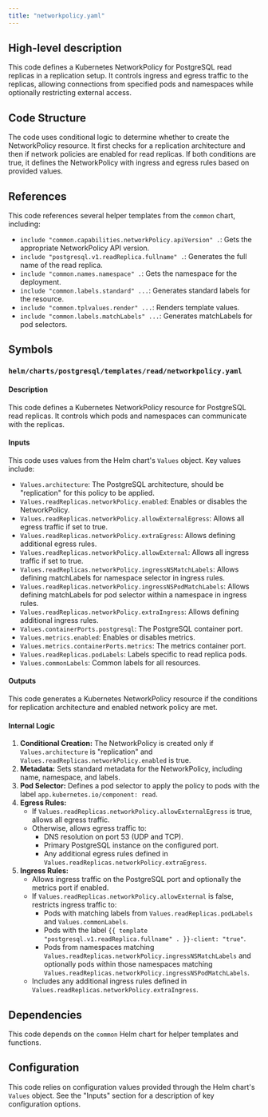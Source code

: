 ```yaml
---
title: "networkpolicy.yaml"
---
```


## High-level description
This code defines a Kubernetes NetworkPolicy for PostgreSQL read replicas in a replication setup. It controls ingress and egress traffic to the replicas, allowing connections from specified pods and namespaces while optionally restricting external access.

## Code Structure
The code uses conditional logic to determine whether to create the NetworkPolicy resource. It first checks for a replication architecture and then if network policies are enabled for read replicas. If both conditions are true, it defines the NetworkPolicy with ingress and egress rules based on provided values.

## References
This code references several helper templates from the `common` chart, including:
- `include "common.capabilities.networkPolicy.apiVersion" .`: Gets the appropriate NetworkPolicy API version.
- `include "postgresql.v1.readReplica.fullname" .`: Generates the full name of the read replica.
- `include "common.names.namespace" .`: Gets the namespace for the deployment.
- `include "common.labels.standard" ...`: Generates standard labels for the resource.
- `include "common.tplvalues.render" ...`: Renders template values.
- `include "common.labels.matchLabels" ...`: Generates matchLabels for pod selectors.

## Symbols
### `helm/charts/postgresql/templates/read/networkpolicy.yaml`
#### Description
This code defines a Kubernetes NetworkPolicy resource for PostgreSQL read replicas. It controls which pods and namespaces can communicate with the replicas.

#### Inputs
This code uses values from the Helm chart's `Values` object. Key values include:
- `Values.architecture`: The PostgreSQL architecture, should be "replication" for this policy to be applied.
- `Values.readReplicas.networkPolicy.enabled`: Enables or disables the NetworkPolicy.
- `Values.readReplicas.networkPolicy.allowExternalEgress`: Allows all egress traffic if set to true.
- `Values.readReplicas.networkPolicy.extraEgress`: Allows defining additional egress rules.
- `Values.readReplicas.networkPolicy.allowExternal`: Allows all ingress traffic if set to true.
- `Values.readReplicas.networkPolicy.ingressNSMatchLabels`: Allows defining matchLabels for namespace selector in ingress rules.
- `Values.readReplicas.networkPolicy.ingressNSPodMatchLabels`: Allows defining matchLabels for pod selector within a namespace in ingress rules.
- `Values.readReplicas.networkPolicy.extraIngress`: Allows defining additional ingress rules.
- `Values.containerPorts.postgresql`: The PostgreSQL container port.
- `Values.metrics.enabled`: Enables or disables metrics.
- `Values.metrics.containerPorts.metrics`: The metrics container port.
- `Values.readReplicas.podLabels`: Labels specific to read replica pods.
- `Values.commonLabels`: Common labels for all resources.

#### Outputs
This code generates a Kubernetes NetworkPolicy resource if the conditions for replication architecture and enabled network policy are met.

#### Internal Logic
1. **Conditional Creation:** The NetworkPolicy is created only if `Values.architecture` is "replication" and `Values.readReplicas.networkPolicy.enabled` is true.
2. **Metadata:** Sets standard metadata for the NetworkPolicy, including name, namespace, and labels.
3. **Pod Selector:** Defines a pod selector to apply the policy to pods with the label `app.kubernetes.io/component: read`.
4. **Egress Rules:**
   - If `Values.readReplicas.networkPolicy.allowExternalEgress` is true, allows all egress traffic.
   - Otherwise, allows egress traffic to:
     - DNS resolution on port 53 (UDP and TCP).
     - Primary PostgreSQL instance on the configured port.
     - Any additional egress rules defined in `Values.readReplicas.networkPolicy.extraEgress`.
5. **Ingress Rules:**
   - Allows ingress traffic on the PostgreSQL port and optionally the metrics port if enabled.
   - If `Values.readReplicas.networkPolicy.allowExternal` is false, restricts ingress traffic to:
     - Pods with matching labels from `Values.readReplicas.podLabels` and `Values.commonLabels`.
     - Pods with the label `{{ template "postgresql.v1.readReplica.fullname" . }}-client: "true"`.
     - Pods from namespaces matching `Values.readReplicas.networkPolicy.ingressNSMatchLabels` and optionally pods within those namespaces matching `Values.readReplicas.networkPolicy.ingressNSPodMatchLabels`.
   - Includes any additional ingress rules defined in `Values.readReplicas.networkPolicy.extraIngress`.

## Dependencies
This code depends on the `common` Helm chart for helper templates and functions.

## Configuration
This code relies on configuration values provided through the Helm chart's `Values` object. See the "Inputs" section for a description of key configuration options.
